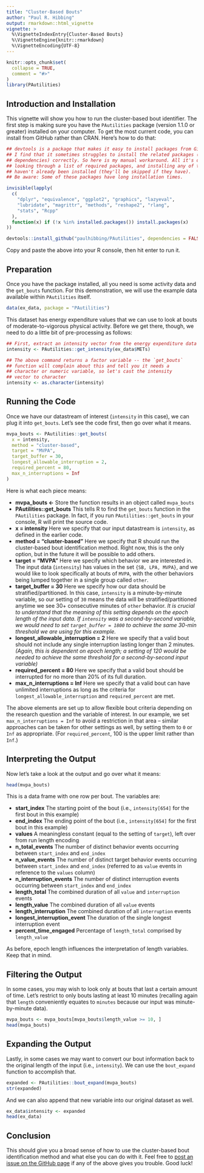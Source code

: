 ```yaml
---
title: "Cluster-Based Bouts"
author: "Paul R. Hibbing"
output: rmarkdown::html_vignette
vignette: >
  %\VignetteIndexEntry{Cluster-Based Bouts}
  %\VignetteEngine{knitr::rmarkdown}
  %\VignetteEncoding{UTF-8}
---
```


```r
knitr::opts_chunk$set(
  collapse = TRUE,
  comment = "#>"
)
library(PAutilities)
```

## Introduction and Installation

This vignette will show you how to run the cluster-based bout identifier. The
first step is making sure you have the `PAutilities` package (version 1.1.0 or
greater) installed on your computer. To get the most current code, you can
install from GitHub rather than CRAN. Here's how to do that:

```r

## devtools is a package that makes it easy to install packages from GitHub, but
## I find that it sometimes struggles to install the related packages (i.e.,
## dependencies) correctly. So here is my manual workaround. All it's doing is
## looking through a list of required packages, and installing any of them that
## haven't already been installed (they'll be skipped if they have).
## Be aware: Some of these packages have long installation times.

invisible(lapply(
  c(
    "dplyr", "equivalence", "ggplot2", "graphics", "lazyeval",
    "lubridate", "magrittr", "methods", "reshape2", "rlang",
    "stats", "Rcpp"
  ),
  function(x) if (!x %in% installed.packages()) install.packages(x)
))

devtools::install_github("paulhibbing/PAutilities", dependencies = FALSE)

```

Copy and paste the above into your R console, then hit enter to run it.

## Preparation

Once you have the package installed, all you need is some activity data and the `get_bouts` function. For this demonstration, we will use the example data available within `PAutilities` itself.

```r
data(ex_data, package = "PAutilities")
```

This dataset has energy expenditure values that we can use to look at bouts of
moderate-to-vigorous physical activity. Before we get there, though, we need to
do a little bit of pre-processing as follows:

```r

## First, extract an intensity vector from the energy expenditure data
intensity <- PAutilities::get_intensity(ex_data$METs)

## The above command returns a factor variable -- the `get_bouts`
## function will complain about this and tell you it needs a
## character or numeric variable, so let's cast the intensity
## vector to character
intensity <- as.character(intensity)

```

## Running the Code

Once we have our datastream of interest (`intensity` in this case), we can plug
it into `get_bouts`. Let's see the code first, then go over what it means.

```r

mvpa_bouts <- PAutilities::get_bouts(
  x = intensity,
  method = "cluster-based",
  target = "MVPA",
  target_buffer = 30,
  longest_allowable_interruption = 2,
  required_percent = 80,
  max_n_interruptions = Inf
)

```

Here is what each piece means:

* **mvpa_bouts <-** Store the function results in an object called `mvpa_bouts`
* **PAutilities::get_bouts** This tells R to find the `get_bouts` function
  in the `PAutilities` package. In fact, if you run `PAutilities::get_bouts`
  in your console, R will print the source code.
* **x = intensity** Here we specify that our input datastream is `intensity`,
  as defined in the earlier code.
* **method = "cluster-based"** Here we specify that R should run the
  cluster-based bout identification method. Right now, this is the only
  option, but in the future it will be possible to add others.
* **target = "MVPA"** Here we specify which behavior we are interested in.
  The input data (`intensity`) has values in the set `{SB, LPA, MVPA}`, and
  we would like to look specifically at bouts of `MVPA`, with the other
  behaviors being lumped together in a single group called `other`.
* **target_buffer = 30** Here we specify how our data should be
  stratified/partitioned. In this case, `intensity` is a minute-by-minute
  variable, so our setting of `30` means the data will be
  stratified/partitioned anytime we see 30+ consecutive minutes of `other`
  behavior. *It is crucial to understand that the meaning of this setting
  depends on the epoch length of the input data. If `intensity` was a
  second-by-second variable, we would need to set `target_buffer = 1800` to
  achieve the same 30-min threshold we are using for this example.*
* **longest_allowable_interruption = 2** Here we specify that a valid bout
  should not include any single interruption lasting longer than 2 minutes.
  *(Again, this is dependent on epoch length; a setting of 120 would be
  needed to achieve the same threshold for a second-by-second input variable)*
* **required_percent = 80** Here we specify that a valid bout should be
  interrupted for no more than 20% of its full duration.
* **max_n_interruptions = Inf** Here we specify that a valid bout can have
  unlimited interruptions as long as the criteria for
  `longest_allowable_interruption` and `required_percent` are met.
  
The above elements are set up to allow flexible bout criteria depending on the
research question and the variable of interest. In our example, we set
`max_n_interruptions = Inf` to avoid a restriction in that area -- similar
approaches can be taken for other settings as well, by setting them to `0` or
`Inf` as appropriate. (For `required_percent`, 100 is the upper limit rather
than `Inf`.)
  
## Interpreting the Output

Now let's take a look at the output and go over what it means:

```r
head(mvpa_bouts)
```

This is a data frame with one row per bout. The variables are:

* **start_index** The starting point of the bout (i.e., `intensity[654]` for
  the first bout in this example)
* **end_index** The ending point of the bout (i.e., `intensity[654]` for
  the first bout in this example)
* **values** A meaningless constant (equal to the setting of `target`),
  left over from run length encoding
* **n_total_events** The number of distinct behavior events occurring between
  `start_index` and `end_index`
* **n_value_events** The number of distinct target behavior events occurring
  between `start_index` and `end_index` (referred to as `value` events in
  reference to the `values` column)
* **n_interruption_events** The number of distinct interruption events
  occurring between `start_index` and `end_index`
* **length_total** The combined duration of all `value`
  and `interruption` events
* **length_value** The combined duration of all `value` events
* **length_interruption** The combined duration of all `interruption` events
* **longest_interruption_event** The duration of the single longest
  interruption event
* **percent_time_engaged** Percentage of `length_total` comprised
  by `length_value`
  
As before, epoch length influences the interpretation of length variables. Keep that in mind.

## Filtering the Output

In some cases, you may wish to look only at bouts that last a certain amount of time. Let's restrict to only bouts lasting at least 10 minutes (recalling again that `length` conveniently equates to `minutes` because our input was minute-by-minute data).

```r

mvpa_bouts <- mvpa_bouts[mvpa_bouts$length_value >= 10, ]
head(mvpa_bouts)

```

## Expanding the Output

Lastly, in some cases we may want to convert our bout information back to the original length of the input (i.e., `intensity`). We can use the `bout_expand` function to accomplish that.

```r
expanded <- PAutilities::bout_expand(mvpa_bouts)
str(expanded)
```

And we can also append that new variable into our original dataset as well.

```r
ex_data$intensity <- expanded
head(ex_data)
```

## Conclusion

This should give you a broad sense of how to use the cluster-based bout identification method and what else you can do with it. Feel free to [post an issue on the GitHub page](https://github.com/paulhibbing/PAutilities/issues/new/choose) if any of the above gives you trouble. Good luck!
